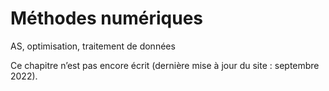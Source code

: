 # Méthodes numériques

AS, optimisation, traitement de données

Ce chapitre n'est pas encore écrit (dernière mise à jour du site : septembre 2022).
